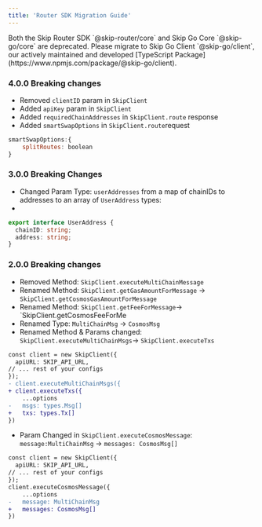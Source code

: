 ```yaml
---
title: 'Router SDK Migration Guide'
---
```


<Warning>
  Both the Skip Router SDK `@skip-router/core` and Skip Go Core `@skip-go/core`
  are deprecated. Please migrate to Skip Go Client `@skip-go/client`, our
  actively maintained and developed [TypeScript
  Package](https://www.npmjs.com/package/@skip-go/client).
</Warning>

### 4.0.0 Breaking changes

- Removed `clientID` param in `SkipClient`
- Added `apiKey` param in `SkipClient`
- Added `requiredChainAddresses` in `SkipClient.route` response
- Added `smartSwapOptions` in `SkipClient.route`request

```JavaScript JavaScript
smartSwapOptions:{
	splitRoutes: boolean
}
```

### 3.0.0 Breaking Changes

- Changed Param Type: `userAddresses` from a map of chainIDs to addresses to an array of `UserAddress` types:
-

```TypeScript TypeScript
export interface UserAddress {
  chainID: string;
  address: string;
}
```

### 2.0.0 Breaking changes

- Removed Method: `SkipClient.executeMultiChainMessage`
- Renamed Method: `SkipClient.getGasAmountForMessage` \-> `SkipClient.getCosmosGasAmountForMessage`
- Renamed Method: `SkipClient.getFeeForMessage`\-> \`SkipClient.getCosmosFeeForMe
- Renamed Type: `MultiChainMsg` \-> `CosmosMsg`
- Renamed Method & Params changed: `SkipClient.executeMultiChainMsgs`\-> `SkipClient.executeTxs`

```Diff Diff
const client = new SkipClient({
  apiURL: SKIP_API_URL,
// ... rest of your configs
});
- client.executeMultiChainMsgs({
+ client.executeTxs({
	...options
-	msgs: types.Msg[]
+	txs: types.Tx[]
})
```

- Param Changed in `SkipClient.executeCosmosMessage`: `message:MultiChainMsg` \-> `messages: CosmosMsg[]`

```Diff Diff
const client = new SkipClient({
  apiURL: SKIP_API_URL,
// ... rest of your configs
});
client.executeCosmosMessage({
	...options
-	message: MultiChainMsg
+	messages: CosmosMsg[]
})
```
